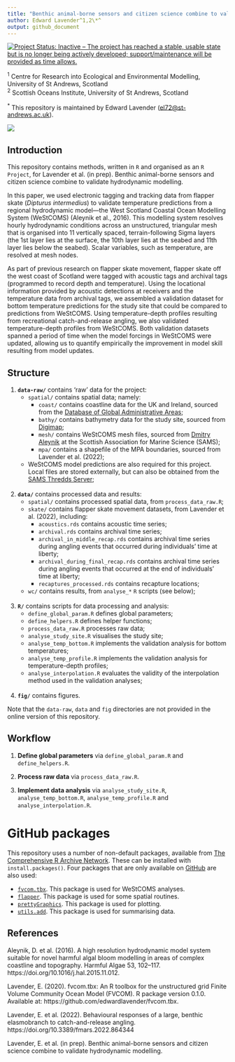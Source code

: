 ```yaml
---
title: "Benthic animal-borne sensors and citizen science combine to validate hydrodynamic modelling"
author: Edward Lavender^1,2\*^
output: github_document
---
```


[![Project Status: Inactive – The project has reached a stable, usable state but is no longer being actively developed; support/maintenance will be provided as time allows.](https://www.repostatus.org/badges/latest/inactive.svg)](https://www.repostatus.org/#inactive)

^1^  Centre for Research into Ecological and Environmental Modelling, University of St Andrews, Scotland  
^2^  Scottish Oceans Institute, University of St Andrews, Scotland  

^\*^ This repository is maintained by Edward Lavender (<el72@st-andrews.ac.uk>).

<img src="banner_img.png"/>

## Introduction

This repository contains methods, written in `R` and organised as an `R Project`, for Lavender et al. (in prep). Benthic animal-borne sensors and citizen science combine to validate hydrodynamic modelling. 

In this paper, we used electronic tagging and tracking data from flapper skate (_Dipturus intermedius_) to validate temperature predictions from a regional hydrodynamic model---the West Scotland Coastal Ocean Modelling System (WeStCOMS) (Aleynik et al., 2016). This modelling system resolves hourly hydrodynamic conditions across an unstructured, triangular mesh that is organised into 11 vertically spaced, terrain-following Sigma layers (the 1st layer lies at the surface, the 10th layer lies at the seabed and 11th layer lies below the seabed). Scalar variables, such as temperature, are resolved at mesh nodes. 

As part of previous research on flapper skate movement, flapper skate off the west coast of Scotland were tagged with acoustic tags and archival tags (programmed to record depth and temperature). Using the locational information provided by acoustic detections at receivers and the temperature data from archival tags, we assembled a validation dataset for bottom temperature predictions for the study site that could be compared to predictions from WeStCOMS. Using temperature-depth profiles resulting from recreational catch-and-release angling, we also validated temperature-depth profiles from WeStCOMS. Both validation datasets spanned a period of time when the model forcings in WeStCOMS were updated, allowing us to quantify empirically the improvement in model skill resulting from model updates. 
 
## Structure

1.  **`data-raw/`** contains 'raw' data for the project:
      - `spatial/` contains spatial data; namely:
         - `coast/` contains coastline data for the UK and Ireland, sourced from the [Database of Global Administrative Areas](https://gadm.org); 
         - `bathy/` contains bathymetry data for the study site, sourced from [Digimap](https://digimap.edina.ac.uk); 
         - `mesh/` contains WeStCOMS mesh files, sourced from [Dmitry Aleynik](https://www.sams.ac.uk/people/researchers/aleynik-dr-dmitry/) at the Scottish Association for Marine Science (SAMS);
         - `mpa/` contains a shapefile of the MPA boundaries, sourced from Lavender et al. (2022);
      - WeStCOMS model predictions are also required for this project. Local files are stored externally, but can also be obtained from the [SAMS Thredds Server](https://www.sams.ac.uk/facilities/thredds/); <br/><br/>
      
2.  **`data/`** contains processed data and results:
      - `spatial/` contains processed spatial data, from `process_data_raw.R`;
      - `skate/` contains flapper skate movement datasets, from Lavender et al. (2022), including: 
         - `acoustics.rds` contains acoustic time series;
         - `archival.rds` contains archival time series;
         - `archival_in_middle_recap.rds` contains archival time series during angling events that occurred during individuals' time at liberty; 
         - `archival_during_final_recap.rds` contains archival time series during angling events that occurred at the end of individuals' time at liberty;  
         - `recaptures_processed.rds` contains recapture locations;
      - `wc/` contains results, from `analyse_*` `R` scripts (see below); <br/><br/>

3.  **`R/`** contains scripts for data processing and analysis:
      - `define_global_param.R` defines global parameters;
      - `define_helpers.R` defines helper functions;
      - `process_data_raw.R` processes raw data;
      - `analyse_study_site.R` visualises the study site;
      - `analyse_temp_bottom.R` implements the validation analysis for bottom temperatures;
      - `analyse_temp_profile.R` implements the validation analysis for temperature-depth profiles; 
      - `analyse_interpolation.R` evaluates the validity of the interpolation method used in the validation analyses;<br/><br/>
      
4.  **`fig/`** contains figures.

Note that the `data-raw`, `data` and `fig` directories are not provided in the online version of this repository.

## Workflow

1. **Define global parameters** via `define_global_param.R` and `define_helpers.R`.

2. **Process raw data** via `process_data_raw.R`. 

3. **Implement data analysis** via `analyse_study_site.R`, `analyse_temp_bottom.R`, `analyse_temp_profile.R` and `analyse_interpolation.R`.

# GitHub packages

This repository uses a number of non-default packages, available from [The Comprehensive R Archive Network](https://cran.r-project.org). These can be installed with `install.packages()`. Four packages that are only available on [GitHub](https://github.com/) are also used:

   - [`fvcom.tbx`](https://github.com/edwardlavender/fvcom.tbx). This package is used for WeStCOMS analyses. 
   - [`flapper`](https://github.com/edwardlavender/flapper). This package is used for some spatial routines.
   - [`prettyGraphics`](https://github.com/edwardlavender/prettyGraphics). This package is used for plotting. 
   - [`utils.add`](https://github.com/edwardlavender/utils.add). This package is used for summarising data. 

## References

Aleynik, D. et al. (2016). A high resolution hydrodynamic model system suitable for novel harmful algal bloom modelling in areas of complex coastline and topography. Harmful Algae 53, 102–117. https://doi.org/10.1016/j.hal.2015.11.012.

Lavender, E. (2020). fvcom.tbx: An R toolbox for the unstructured grid Finite Volume Community Ocean Model (FVCOM). R package version 0.1.0. Available at: https://github.com/edwardlavender/fvcom.tbx.

Lavender, E. et al. (2022). Behavioural responses of a large, benthic elasmobranch to catch-and-release angling. https://doi.org/10.3389/fmars.2022.864344

Lavender, E. et al. (in prep). Benthic animal-borne sensors and citizen science combine to validate hydrodynamic modelling. 

